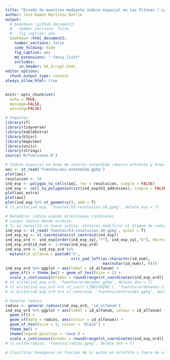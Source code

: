 ```yaml
---
title: "Diseño de muestreo mediante índice espacial en Los Pilones / Los Boquerones <br> Asignaturas biogeografía y geomorfología, UASD"
author: José Ramón Martínez Batlle
output:
  # bookdown::github_document2:
  #   number_sections: false
  #   fig_caption: yes
  bookdown::html_document2:
    number_sections: false
    code_folding: hide
    fig_caption: yes
    md_extensions: "-fancy_lists"
    includes:
      in_header: GA_Script.html
editor_options: 
  chunk_output_type: console
always_allow_html: true
---
```


```r
knitr::opts_chunk$set(
  echo = TRUE,
  message=FALSE,
  warning=FALSE)
```


```r
# Paquetes
library(sf)
library(tidyverse)
library(kableExtra)
library(h3jsr)
library(mapview)
library(units)
library(stringi)
source('R/funciones.R')
```

```r
# Índice espacial en área de interés extendida (abarca ortofoto y área externa)
aoi <- st_read('fuentes/aoi-extendida.gpkg')
plot(aoi)
resolucion <- 10
ind_esp <- polygon_to_cells(aoi, res = resolucion, simple = FALSE)
ind_esp <- cell_to_polygon(unlist(ind_esp$h3_addresses), simple = FALSE)
plot(aoi_extra)
plot(aoi)
plot(ind_esp %>% st_geometry(), add = T)
# st_write(ind_esp, 'fuentes/h3-resolucion-10.gpkg', delete_dsn = T)
```

```r
# Renombrar índice usando direcciones cardinales
# Cargar índice desde archivo.
# Si se necesita un nuevo índice, entonces modificar el bloque de código anterior
ind_esp <- st_read('fuentes/h3-resolucion-10.gpkg', quiet = T)
ind_esp_xy <- st_coordinates(st_centroid(ind_esp))
ind_esp_ord <- ind_esp[order(ind_esp_xy[,"Y"], ind_esp_xy[,"X"], decreasing = T),]
ind_esp_ord$id_num <- 1:nrow(ind_esp_ord)
ind_esp_ord <- ind_esp_ord %>%
  mutate(id_alfanum = paste0('h',
                             stri_pad_left(as.character(id_num),
                                           max(nchar(id_num)), 0)))
ind_esp_ord %>% ggplot + aes(label = id_alfanum) +
  geom_sf() + theme_bw() + geom_sf_text(size = 2) +
  scale_x_continuous(breaks = round(range(st_coordinates(ind_esp_ord)[,'X']), 3))
# st_write(ind_esp_ord, 'fuentes/ordenados.gpkg', delete_dsn = T)
# st_write(ind_esp_ord %>% st_cast('LINESTRING'), 'fuentes/ordenados-lineas.gpkg', delete_dsn = T)
# st_write(ind_esp_ord %>% st_centroid, 'fuentes/centroides.gpkg', delete_dsn = T)

# Generar radios
radios <- generar_radios(ind_esp_ord, 'id_alfanum')
ind_esp_ord %>% ggplot + aes(label = id_alfanum, colour = id_alfanum) +
  geom_sf() +
  geom_sf(data = radios, aes(colour = id_alfanum)) +
  geom_sf_text(size = 3, colour = 'black') +
  theme_bw() + 
  theme(legend.position = 'none') +
  scale_x_continuous(breaks = round(range(st_coordinates(ind_esp_ord)[,'X']), 3))
# st_write(radios, 'fuentes/radios.gpkg', delete_dsn = T)

# Clasificar hexágonos en función de si están en ortofoto o fuera de ella
```
